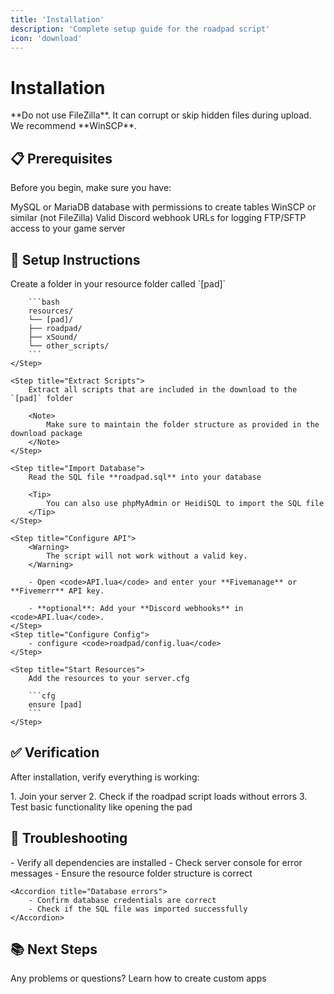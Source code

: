 ```yaml
---
title: 'Installation'
description: 'Complete setup guide for the roadpad script'
icon: 'download'
---
```


# Installation

<Danger>
    **Do not use FileZilla**. It can corrupt or skip hidden files during upload. We recommend **WinSCP**.
</Danger>

## 📋 Prerequisites

Before you begin, make sure you have:

<CardGroup cols={2}>
    <Card title="Database Access" icon="database">
        MySQL or MariaDB database with permissions to create tables
    </Card>
    <Card title="FTP Client" icon="server">
        WinSCP or similar (not FileZilla)
    </Card>
    <Card title="Discord Webhooks" icon="discord">
        Valid Discord webhook URLs for logging
    </Card>
    <Card title="Server Access" icon="key">
        FTP/SFTP access to your game server
    </Card>
</CardGroup>

## 🚀 Setup Instructions

<Steps>
    <Step title="Create Resource Folder">
        Create a folder in your resource folder called `[pad]`

        ```bash
        resources/
        └── [pad]/
        ├── roadpad/
        ├── xSound/
        └── other_scripts/
        ```
    </Step>

    <Step title="Extract Scripts">
        Extract all scripts that are included in the download to the `[pad]` folder

        <Note>
            Make sure to maintain the folder structure as provided in the download package
        </Note>
    </Step>

    <Step title="Import Database">
        Read the SQL file **roadpad.sql** into your database

        <Tip>
            You can also use phpMyAdmin or HeidiSQL to import the SQL file
        </Tip>
    </Step>

    <Step title="Configure API">
        <Warning>
            The script will not work without a valid key.
        </Warning>

        - Open <code>API.lua</code> and enter your **Fivemanage** or **Fivemerr** API key.

        - **optional**: Add your **Discord webhooks** in <code>API.lua</code>.
    </Step>
    <Step title="Configure Config">
        - configure <code>roadpad/config.lua</code>
    </Step>

    <Step title="Start Resources">
        Add the resources to your server.cfg

        ```cfg
        ensure [pad]
        ```
    </Step>
</Steps>

## ✅ Verification

After installation, verify everything is working:

<Tabs>
    <Tab title="In-Game Test">
        1. Join your server
        2. Check if the roadpad script loads without errors
        3. Test basic functionality like opening the pad
    </Tab>
</Tabs>

## 🔧 Troubleshooting

<AccordionGroup>
    <Accordion title="Script not starting">
        - Verify all dependencies are installed
        - Check server console for error messages
        - Ensure the resource folder structure is correct
    </Accordion>

    <Accordion title="Database errors">
        - Confirm database credentials are correct
        - Check if the SQL file was imported successfully
    </Accordion>
</AccordionGroup>

## 📚 Next Steps

<CardGroup cols={2}>
    <Card title="FAQ" icon="badge-info" href="/roadpad/faq">
        Any problems or questions?
    </Card>
    <Card title="CustomApps" icon="pickaxe" href="/roadpad/custom-apps">
        Learn how to create custom apps
    </Card>
</CardGroup>